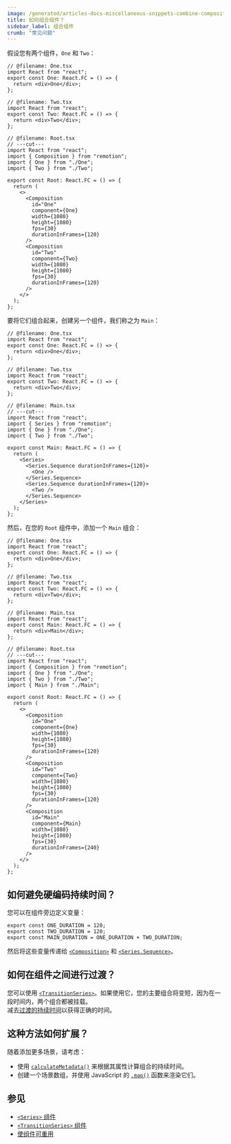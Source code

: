 ```yaml
---
image: /generated/articles-docs-miscellaneous-snippets-combine-compositions.png
title: 如何组合组件？
sidebar_label: 组合组件
crumb: "常见问题"
---
```


假设您有两个组件，`One` 和 `Two`：

```tsx twoslash title="Root.tsx"
// @filename: One.tsx
import React from "react";
export const One: React.FC = () => {
  return <div>One</div>;
};

// @filename: Two.tsx
import React from "react";
export const Two: React.FC = () => {
  return <div>Two</div>;
};

// @filename: Root.tsx
// ---cut---
import React from "react";
import { Composition } from "remotion";
import { One } from "./One";
import { Two } from "./Two";

export const Root: React.FC = () => {
  return (
    <>
      <Composition
        id="One"
        component={One}
        width={1080}
        height={1080}
        fps={30}
        durationInFrames={120}
      />
      <Composition
        id="Two"
        component={Two}
        width={1080}
        height={1080}
        fps={30}
        durationInFrames={120}
      />
    </>
  );
};
```

要将它们组合起来，创建另一个组件，我们称之为 `Main`：

```tsx twoslash title="Main.tsx"
// @filename: One.tsx
import React from "react";
export const One: React.FC = () => {
  return <div>One</div>;
};

// @filename: Two.tsx
import React from "react";
export const Two: React.FC = () => {
  return <div>Two</div>;
};

// @filename: Main.tsx
// ---cut---
import React from "react";
import { Series } from "remotion";
import { One } from "./One";
import { Two } from "./Two";

export const Main: React.FC = () => {
  return (
    <Series>
      <Series.Sequence durationInFrames={120}>
        <One />
      </Series.Sequence>
      <Series.Sequence durationInFrames={120}>
        <Two />
      </Series.Sequence>
    </Series>
  );
};
```

然后，在您的 `Root` 组件中，添加一个 `Main` 组合：

```tsx twoslash title="Root.tsx"
// @filename: One.tsx
import React from "react";
export const One: React.FC = () => {
  return <div>One</div>;
};

// @filename: Two.tsx
import React from "react";
export const Two: React.FC = () => {
  return <div>Two</div>;
};

// @filename: Main.tsx
import React from "react";
export const Main: React.FC = () => {
  return <div>Main</div>;
};

// @filename: Root.tsx
// ---cut---
import React from "react";
import { Composition } from "remotion";
import { One } from "./One";
import { Two } from "./Two";
import { Main } from "./Main";

export const Root: React.FC = () => {
  return (
    <>
      <Composition
        id="One"
        component={One}
        width={1080}
        height={1080}
        fps={30}
        durationInFrames={120}
      />
      <Composition
        id="Two"
        component={Two}
        width={1080}
        height={1080}
        fps={30}
        durationInFrames={120}
      />
      <Composition
        id="Main"
        component={Main}
        width={1080}
        height={1080}
        fps={30}
        durationInFrames={240}
      />
    </>
  );
};
```

## 如何避免硬编码持续时间？

您可以在组件旁边定义变量：

```tsx twoslash
export const ONE_DURATION = 120;
export const TWO_DURATION = 120;
export const MAIN_DURATION = ONE_DURATION + TWO_DURATION;
```

然后将这些变量传递给 [`<Composition>`](/docs/composition) 和 [`<Series.Sequence>`](/docs/series)。

## 如何在组件之间进行过渡？

您可以使用 [`<TransitionSeries>`](/docs/transitions/transitionseries)。如果使用它，您的主要组合将变短，因为在一段时间内，两个组合都被挂载。  
减去[过渡的持续时间](/docs/transitions/timings/custom#getting-the-duration-of-a-timing)以获得正确的时间。

## 这种方法如何扩展？

随着添加更多场景，请考虑：

- 使用 [`calculateMetadata()`](/docs/calculate-metadata) 来根据其属性计算组合的持续时间。
- 创建一个场景数组，并使用 JavaScript 的 [`.map()`](https://www.freecodecamp.org/news/how-to-render-lists-in-react/) 函数来渲染它们。

## 参见

- [`<Series>` 组件](/docs/series)
- [`<TransitionSeries>` 组件](/docs/transitions/transitionseries)
- [使组件可重用](/docs/reusability)

